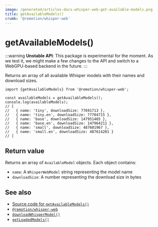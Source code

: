 ```yaml
---
image: /generated/articles-docs-whisper-web-get-available-models.png
title: getAvailableModels()
crumb: '@remotion/whisper-web'
---
```


# getAvailableModels()

:::warning
**Unstable API**: This package is experimental for the moment. As we test it, we might make a few changes to the API and switch to a WebGPU-based backend in the future.
:::

Returns an array of all available Whisper models with their names and download sizes.

```tsx twoslash title="app.ts"
import {getAvailableModels} from '@remotion/whisper-web';

const availableModels = getAvailableModels();
console.log(availableModels);
// [
//   { name: 'tiny', downloadSize: 77691713 },
//   { name: 'tiny.en', downloadSize: 77704715 },
//   { name: 'base', downloadSize: 147951465 },
//   { name: 'base.en', downloadSize: 147964211 },
//   { name: 'small', downloadSize: 487601967 },
//   { name: 'small.en', downloadSize: 487614201 }
// ]
```

## Return value

Returns an array of `AvailableModel` objects. Each object contains:

- `name`: A `WhisperWebModel` string representing the model name
- `downloadSize`: A number representing the download size in bytes

## See also

- [Source code for `getAvailableModels()`](https://github.com/remotion-dev/remotion/blob/main/packages/whisper-web/src/get-available-models.ts)
- [`@remotion/whisper-web`](/docs/whisper-web)
- [`downloadWhisperModel()`](/docs/whisper-web/download-whisper-model)
- [`getLoadedModels()`](/docs/whisper-web/get-loaded-models)